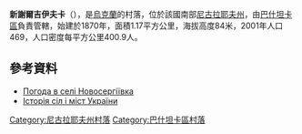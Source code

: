{{coord|47|29|7|N|32|34|21|E|scale:100000|display=title}}

'''新謝爾吉伊夫卡'''（{{lang-uk|Новосергіївка}}），是[[烏克蘭|烏克蘭]]的村落，位於該國南部[[尼古拉耶夫州|尼古拉耶夫州]]，由[[巴什坦卡區|巴什坦卡區]]負責管轄，始建於1870年，面積1.17平方公里，海拔高度84米，2001年人口469，人口密度每平方公里400.9人。

==參考資料==
* [http://weather.in.ua/ua/nikolaevskaja/18122 Погода в селі Новосергіївка] {{Wayback|url=http://weather.in.ua/ua/nikolaevskaja/18122 |date=20160607063948 }}
* [https://web.archive.org/web/20110413064137/http://www.igsu.org.ua/Nikolaevskaja.obl/Basztanskij.rajon/Novosergeevka.html Історія сіл і міст України]

[[Category:尼古拉耶夫州村落|Category:尼古拉耶夫州村落]]
[[Category:巴什坦卡區村落|Category:巴什坦卡區村落]]


{{Mykolaiv-geo-stub}}